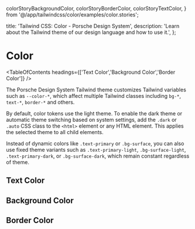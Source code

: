   colorStoryBackgroundColor,
  colorStoryBorderColor,
  colorStoryTextColor,
} from '@/app/tailwindcss/color/examples/color.stories';

  title: 'Tailwind CSS: Color - Porsche Design System',
  description: 'Learn about the Tailwind theme of our design language and how to use it.',
};

# Color

<TableOfContents headings={['Text Color','Background Color','Border Color']} />

The Porsche Design System Tailwind theme customizes Tailwind variables such as `--color-*`, which affect multiple
Tailwind classes including `bg-*`, `text-*`, `border-*` and others.

By default, color tokens use the light theme. To enable the dark theme or automatic theme switching based on system
settings, add the `.dark` or `.auto` CSS class to the `<html>` element or any HTML element. This applies the selected
theme to all child elements.

Instead of dynamic colors like `.text-primary` or `.bg-surface`, you can also use fixed theme variants such as
`.text-primary-light`, `.bg-surface-light`, `.text-primary-dark`, or `.bg-surface-dark`, which remain constant
regardless of theme.

## Text Color

<ComponentStory story={colorStoryTextColor} />

## Background Color

<ComponentStory story={colorStoryBackgroundColor} />

## Border Color

<ComponentStory story={colorStoryBorderColor} />
